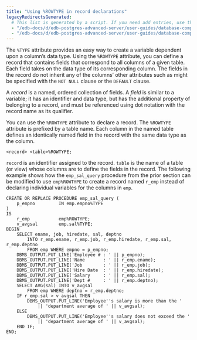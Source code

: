 ```yaml
---
title: "Using %ROWTYPE in record declarations"
legacyRedirectsGenerated:
  # This list is generated by a script. If you need add entries, use the `legacyRedirects` key.
  - "/edb-docs/d/edb-postgres-advanced-server/user-guides/database-compatibility-for-oracle-developers-guide/9.6/Database_Compatibility_for_Oracle_Developers_Guide_v9.6.1.059.html"
  - "/edb-docs/d/edb-postgres-advanced-server/user-guides/database-compatibility-for-oracle-developers-guide/9.5/Database_Compatibility_for_Oracle_Developers_Guide.1.153.html"
---
```


<div id="[using]()%_row_type_in_record_declarations" class="registered_link"></div>

The `%TYPE` attribute provides an easy way to create a variable dependent upon a column’s data type. Using the `%ROWTYPE` attribute, you can define a record that contains fields that correspond to all columns of a given table. Each field takes on the data type of its corresponding column. The fields in the record do not inherit any of the columns’ other attributes such as might be specified with the `NOT NULL` clause or the `DEFAULT` clause.

A *record* is a named, ordered collection of fields. A *field* is similar to a variable; it has an identifier and data type, but has the additional property of belonging to a record, and must be referenced using dot notation with the record name as its qualifier.

You can use the `%ROWTYPE` attribute to declare a record. The `%ROWTYPE` attribute is prefixed by a table name. Each column in the named table defines an identically named field in the record with the same data type as the column.

```text
<record> <table>%ROWTYPE;
```

`record` is an identifier assigned to the record. `table` is the name of a table (or view) whose columns are to define the fields in the record. The following example shows how the `emp_sal_query` procedure from the prior section can be modified to use `emp%ROWTYPE` to create a record named `r_emp` instead of declaring individual variables for the columns in `emp`.

```text
CREATE OR REPLACE PROCEDURE emp_sal_query (
    p_empno         IN emp.empno%TYPE
)
IS
    r_emp           emp%ROWTYPE;
    v_avgsal        emp.sal%TYPE;
BEGIN
    SELECT ename, job, hiredate, sal, deptno
        INTO r_emp.ename, r_emp.job, r_emp.hiredate, r_emp.sal, r_emp.deptno
        FROM emp WHERE empno = p_empno;
    DBMS_OUTPUT.PUT_LINE('Employee # : ' || p_empno);
    DBMS_OUTPUT.PUT_LINE('Name       : ' || r_emp.ename);
    DBMS_OUTPUT.PUT_LINE('Job        : ' || r_emp.job);
    DBMS_OUTPUT.PUT_LINE('Hire Date  : ' || r_emp.hiredate);
    DBMS_OUTPUT.PUT_LINE('Salary     : ' || r_emp.sal);
    DBMS_OUTPUT.PUT_LINE('Dept #     : ' || r_emp.deptno);
    SELECT AVG(sal) INTO v_avgsal
        FROM emp WHERE deptno = r_emp.deptno;
    IF r_emp.sal > v_avgsal THEN
        DBMS_OUTPUT.PUT_LINE('Employee''s salary is more than the '
            || 'department average of ' || v_avgsal);
    ELSE
        DBMS_OUTPUT.PUT_LINE('Employee''s salary does not exceed the '
            || 'department average of ' || v_avgsal);
    END IF;
END;
```
